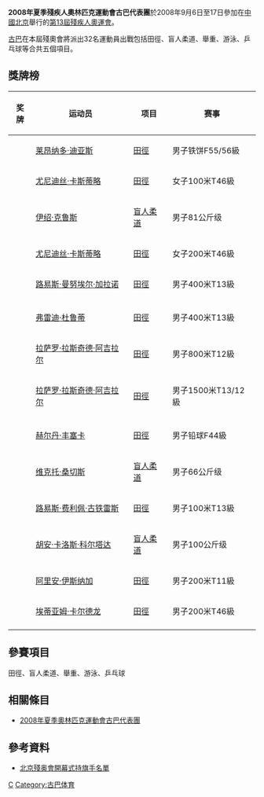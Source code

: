 {{Infobox Country Paralympics
|NPC= CUB
|games= 2008年夏季
|competitors=32
|sports=5
|flagbearer=Anders Olsson
|gold=5
|silver=3
|bronze=6
|total=14
|rank=23
}}

'''2008年夏季殘疾人奧林匹克運動會古巴代表團'''於2008年9月6日至17日參加在[[中國北京|中國北京]]舉行的[[2008年夏季殘奧會|第13屆殘疾人奧運會]]。

[[古巴|古巴]]在本屆殘奧會將派出32名運動員出戰包括田徑、盲人柔道、舉重、游泳、乒乓球等合共五個項目。

== 獎牌榜 ==
{| class="wikitable sortable" style="font-size:88%"
|-bgcolor=#efefef
! 奖牌
! 运动员
! 项目
! 赛事
|-
| {{gold medal}} || [[莱昂纳多·迪亚斯|莱昂纳多·迪亚斯]] || [[2008年夏季殘奧會田徑比賽|田徑]] || 男子铁饼F55/56級
|-
| {{gold medal}} || [[尤尼迪丝·卡斯蒂略|尤尼迪丝·卡斯蒂略]] || [[2008年夏季殘奧會田徑比賽|田徑]] || 女子100米T46級
|-
| {{gold medal}} || [[伊绍·克鲁斯|伊绍·克鲁斯]] || [[2008年夏季殘奧會柔道比賽|盲人柔道]] || 男子81公斤级
|-
| {{gold medal}} || [[尤尼迪丝·卡斯蒂略|尤尼迪丝·卡斯蒂略]] || [[2008年夏季殘奧會田徑比賽|田徑]] || 女子200米T46級
|-
| {{gold medal}} || [[路易斯·曼努埃尔·加拉诺|路易斯·曼努埃尔·加拉诺]] || [[2008年夏季殘奧會田徑比賽|田徑]] || 男子400米T13級
|-

|-
| {{silver medal}} || [[弗雷迪·杜鲁蒂|弗雷迪·杜鲁蒂]] || [[2008年夏季殘奧會田徑比賽|田徑]] || 男子400米T13級
|-
| {{silver medal}} || [[拉萨罗·拉斯奇德·阿吉拉尔|拉萨罗·拉斯奇德·阿吉拉尔]] || [[2008年夏季殘奧會田徑比賽|田徑]] || 男子800米T12級
|-
| {{silver medal}} || [[拉萨罗·拉斯奇德·阿吉拉尔|拉萨罗·拉斯奇德·阿吉拉尔]] || [[2008年夏季殘奧會田徑比賽|田徑]] || 男子1500米T13/12級
|-

|-
| {{bronze medal}} || [[赫尔丹·丰塞卡|赫尔丹·丰塞卡]] || [[2008年夏季殘奧會田徑比賽|田徑]] || 男子铅球F44級
|-
| {{bronze medal}} || [[维克托·桑切斯|维克托·桑切斯]] || [[2008年夏季殘奧會柔道比賽|盲人柔道]] || 男子66公斤级
|-
| {{bronze medal}} || [[路易斯·费利佩·古铁雷斯|路易斯·费利佩·古铁雷斯]] || [[2008年夏季殘奧會田徑比賽|田徑]] || 男子100米T13級
|-
| {{bronze medal}} || [[胡安·卡洛斯·科尔塔达|胡安·卡洛斯·科尔塔达]] || [[2008年夏季殘奧會柔道比賽|盲人柔道]] || 男子100公斤级
|-
| {{bronze medal}} || [[阿里安·伊斯纳加|阿里安·伊斯纳加]] || [[2008年夏季殘奧會田徑比賽|田徑]] || 男子200米T11級
|-
| {{bronze medal}} || [[埃蒂亚姆·卡尔德龙|埃蒂亚姆·卡尔德龙]] || [[2008年夏季殘奧會田徑比賽|田徑]] || 男子200米T46級
|-

|}

== 參賽項目 ==
田徑、盲人柔道、舉重、游泳、乒乓球

== 相關條目 ==
*[[2008年夏季奧林匹克運動會古巴代表團|2008年夏季奧林匹克運動會古巴代表團]]

== 參考資料 ==
*[https://web.archive.org/web/20080909184931/http://www.paralympic.org/release/Main_Sections_Menu/News/Press_Releases/Flagbearers_List_Opening_Ceremony_Final_5_Sept1.pdf 北京殘奥會開幕式持旗手名單]

{{2008年夏季殘疾人奧林匹克運動會代表團}}

[[Category:2008年夏季殘疾人奧林匹克運動會代表團|C]]
[[Category:古巴体育|Category:古巴体育]]